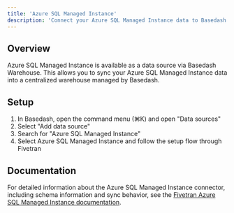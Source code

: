 ```yaml
---
title: 'Azure SQL Managed Instance'
description: 'Connect your Azure SQL Managed Instance data to Basedash'
---
```


## Overview

Azure SQL Managed Instance is available as a data source via Basedash Warehouse. This allows you to sync your Azure SQL Managed Instance data into a centralized warehouse managed by Basedash.

## Setup

1. In Basedash, open the command menu (⌘K) and open "Data sources"
2. Select "Add data source"
3. Search for "Azure SQL Managed Instance"
4. Select Azure SQL Managed Instance and follow the setup flow through Fivetran

## Documentation

For detailed information about the Azure SQL Managed Instance connector, including schema information and sync behavior, see the [Fivetran Azure SQL Managed Instance documentation](https://fivetran.com/docs/connectors/databases/sql-server/azure-managed-setup-guide).
